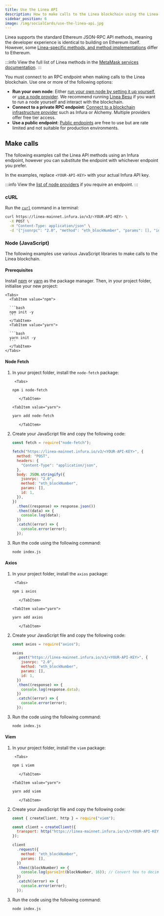 ```yaml
---
title: Use the Linea API
description: How to make calls to the Linea blockchain using the Linea JSON-RPC APIs
sidebar_position: 6
image: /img/socialCards/use-the-linea-api.jpg
---
```



Linea supports the standard Ethereum JSON-RPC API methods, meaning the developer experience is identical to building on Ethereum itself. However, some [Linea-specific methods, and method implementations](../reference/api/index.mdx) differ to Ethereum.

:::info View the full list of Linea methods in the [MetaMask services documentation](https://docs.metamask.io/services/reference/linea/json-rpc-methods/). :::

You must connect to an RPC endpoint when making calls to the Linea blockchain. Use one or more of the following options:

- **Run your own node**: Either [run your own node by setting it up yourself](./run-a-node/index.mdx), or [use a node provider](../tooling/node-providers/index.mdx#run-your-own-node). We recommend running [Linea Besu](./run-a-node/linea-besu.mdx) if you want to run a node yourself and interact with the blockchain.
- **Connect to a private RPC endpoint**: [Connect to a blockchain infrastructure provider](../tooling/node-providers/index.mdx#private-rpc-endpoints) such as Infura or Alchemy. Multiple providers offer free tier access.
- **Use a public endpoint**: [Public endpoints](../tooling/node-providers/index.mdx#public-rpc-endpoints) are free to use but are rate limited and not suitable for production environments.

## Make calls

The following examples call the Linea API methods using an Infura endpoint, however you can substitute the endpoint with whichever endpoint you prefer.

In the examples, replace `<YOUR-API-KEY>` with your actual Infura API key.

:::info View the [list of node providers](../tooling/node-providers/index.mdx) if you require an endpoint. :::

### cURL

Run the [`curl`](https://curl.se/) command in a terminal:

```bash
curl https://linea-mainnet.infura.io/v3/<YOUR-API-KEY> \
  -X POST \
  -H "Content-Type: application/json" \
  -d '{"jsonrpc": "2.0", "method": "eth_blockNumber", "params": [], "id": 1}'
```

### Node (JavaScript)

The following examples use various JavaScript libraries to make calls to the Linea blockchain.

#### Prerequisites

Install [npm](https://docs.npmjs.com/downloading-and-installing-node-js-and-npm) or [yarn](https://yarnpkg.com/getting-started/install) as the package manager. Then, in your project folder, initialise your new project:

    <Tabs>
      <TabItem value="npm">

      ```bash
      npm init -y
      ```
      </TabItem>
      <TabItem value="yarn">

      ```bash
      yarn init -y
      ```
      </TabItem>
    </Tabs>

#### Node Fetch

1.  In your project folder, install the `node-fetch` package:

         <Tabs>

    <TabItem value="npm">

    ```bash
    npm i node-fetch
    ```

           </TabItem>

        <TabItem value="yarn">

    ```bash
    yarn add node-fetch
    ```

           </TabItem>

      </Tabs>

1.  Create your JavaScript file and copy the following code:

    ```javascript title="index.js"
    const fetch = require("node-fetch");

    fetch("https://linea-mainnet.infura.io/v3/<YOUR-API-KEY>", {
      method: "POST",
      headers: {
        "Content-Type": "application/json",
      },
      body: JSON.stringify({
        jsonrpc: "2.0",
        method: "eth_blockNumber",
        params: [],
        id: 1,
      }),
    })
      .then((response) => response.json())
      .then((data) => {
        console.log(data);
      })
      .catch((error) => {
        console.error(error);
      });
    ```

1.  Run the code using the following command:

    ```bash
    node index.js
    ```

#### Axios

1.  In your project folder, install the `axios` package:

         <Tabs>

    <TabItem value="npm">

    ```bash
    npm i axios
    ```

           </TabItem>

        <TabItem value="yarn">

    ```bash
    yarn add axios
    ```

           </TabItem>

      </Tabs>

1.  Create your JavaScript file and copy the following code:

    ```javascript title="index.js"
    const axios = require("axios");

    axios
      .post("https://linea-mainnet.infura.io/v3/<YOUR-API-KEY>", {
        jsonrpc: "2.0",
        method: "eth_blockNumber",
        params: [],
        id: 1,
      })
      .then((response) => {
        console.log(response.data);
      })
      .catch((error) => {
        console.error(error);
      });
    ```

1.  Run the code using the following command:

    ```bash
    node index.js
    ```

#### Viem

1.  In your project folder, install the `viem` package:

         <Tabs>

    <TabItem value="npm">

    ```bash
    npm i viem
    ```

           </TabItem>

        <TabItem value="yarn">

    ```bash
    yarn add viem
    ```

           </TabItem>

      </Tabs>

1.  Create your JavaScript file and copy the following code:

    ```javascript title="index.js"
    const { createClient, http } = require("viem");

    const client = createClient({
      transport: http("https://linea-mainnet.infura.io/v3/<YOUR-API-KEY>"),
    });

    client
      .request({
        method: "eth_blockNumber",
        params: [],
      })
      .then((blockNumber) => {
        console.log(parseInt(blockNumber, 16)); // Convert hex to decimal
      })
      .catch((error) => {
        console.error(error);
      });
    ```

1.  Run the code using the following command:

    ```bash
    node index.js
    ```
